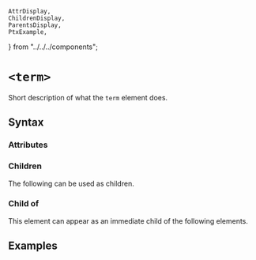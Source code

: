     AttrDisplay,
    ChildrenDisplay,
    ParentsDisplay,
    PtxExample,
} from "../../../components";

# `<term>`

Short description of what the `term` element does.

## Syntax

### Attributes

<AttrDisplay name="term" />

### Children

The following can be used as children.

<ChildrenDisplay name="term" />

### Child of

This element can appear as an immediate child of the following elements.

<ParentsDisplay name="term" />

## Examples

    